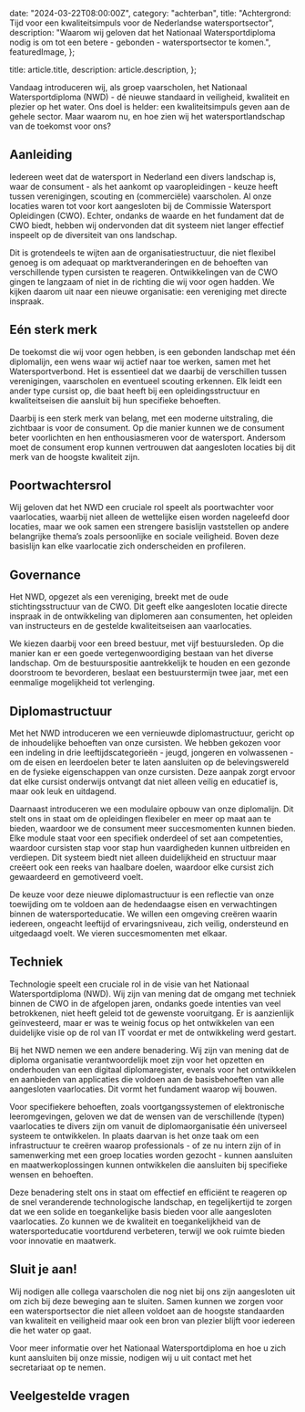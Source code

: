 
  date: "2024-03-22T08:00:00Z",
  category: "achterban",
  title:
    "Achtergrond: Tijd voor een kwaliteitsimpuls voor de Nederlandse watersportsector",
  description:
    "Waarom wij geloven dat het Nationaal Watersportdiploma nodig is om tot een betere - gebonden - watersportsector te komen.",
  featuredImage,
};

  title: article.title,
  description: article.description,
};


Vandaag introduceren wij, als groep vaarscholen, het Nationaal Watersportdiploma
(NWD) - dé nieuwe standaard in veiligheid, kwaliteit en plezier op het water.
Ons doel is helder: een kwaliteitsimpuls geven aan de gehele sector. Maar waarom
nu, en hoe zien wij het watersportlandschap van de toekomst voor ons?

## Aanleiding

Iedereen weet dat de watersport in Nederland een divers landschap is, waar de
consument - als het aankomt op vaaropleidingen - keuze heeft tussen
verenigingen, scouting en (commerciële) vaarscholen. Al onze locaties waren tot
voor kort aangesloten bij de Commissie Watersport Opleidingen (CWO). Echter,
ondanks de waarde en het fundament dat de CWO biedt, hebben wij ondervonden dat
dit systeem niet langer effectief inspeelt op de diversiteit van ons landschap.

Dit is grotendeels te wijten aan de organisatiestructuur, die niet flexibel
genoeg is om adequaat op marktveranderingen en de behoeften van verschillende
typen cursisten te reageren. Ontwikkelingen van de CWO gingen te langzaam of
niet in de richting die wij voor ogen hadden. We kijken daarom uit naar een
nieuwe organisatie: een vereniging met directe inspraak.

## Eén sterk merk

De toekomst die wij voor ogen hebben, is een gebonden landschap met één
diplomalijn, een wens waar wij actief naar toe werken, samen met het
Watersportverbond. Het is essentieel dat we daarbij de verschillen tussen
verenigingen, vaarscholen en eventueel scouting erkennen. Elk leidt een ander
type cursist op, die baat heeft bij een opleidingsstructuur en kwaliteitseisen
die aansluit bij hun specifieke behoeften.

Daarbij is een sterk merk van belang, met een moderne uitstraling, die zichtbaar
is voor de consument. Op die manier kunnen we de consument beter voorlichten en
hen enthousiasmeren voor de watersport. Andersom moet de consument erop kunnen
vertrouwen dat aangesloten locaties bij dit merk van de hoogste kwaliteit zijn.

## Poortwachtersrol

Wij geloven dat het NWD een cruciale rol speelt als poortwachter voor
vaarlocaties, waarbij niet alleen de wettelijke eisen worden nageleefd door
locaties, maar we ook samen een strengere basislijn vaststellen op andere
belangrijke thema’s zoals persoonlijke en sociale veiligheid. Boven deze
basislijn kan elke vaarlocatie zich onderscheiden en profileren.

## Governance

Het NWD, opgezet als een vereniging, breekt met de oude stichtingsstructuur van
de CWO. Dit geeft elke aangesloten locatie directe inspraak in de ontwikkeling
van diplomeren aan consumenten, het opleiden van instructeurs en de gestelde
kwaliteitseisen aan vaarlocaties.

We kiezen daarbij voor een breed bestuur, met vijf bestuursleden. Op die manier
kan er een goede vertegenwoordiging bestaan van het diverse landschap. Om de
bestuurspositie aantrekkelijk te houden en een gezonde doorstroom te bevorderen,
beslaat een bestuurstermijn twee jaar, met een eenmalige mogelijkheid tot
verlenging.

## Diplomastructuur

Met het NWD introduceren we een vernieuwde diplomastructuur, gericht op de
inhoudelijke behoeften van onze cursisten. We hebben gekozen voor een indeling
in drie leeftijdscategorieën - jeugd, jongeren en volwassenen - om de eisen en
leerdoelen beter te laten aansluiten op de belevingswereld en de fysieke
eigenschappen van onze cursisten. Deze aanpak zorgt ervoor dat elke cursist
onderwijs ontvangt dat niet alleen veilig en educatief is, maar ook leuk en
uitdagend.

Daarnaast introduceren we een modulaire opbouw van onze diplomalijn. Dit stelt
ons in staat om de opleidingen flexibeler en meer op maat aan te bieden,
waardoor we de consument meer succesmomenten kunnen bieden. Elke module staat
voor een specifiek onderdeel of set aan competenties, waardoor cursisten stap
voor stap hun vaardigheden kunnen uitbreiden en verdiepen. Dit systeem biedt
niet alleen duidelijkheid en structuur maar creëert ook een reeks van haalbare
doelen, waardoor elke cursist zich gewaardeerd en gemotiveerd voelt.

De keuze voor deze nieuwe diplomastructuur is een reflectie van onze toewijding
om te voldoen aan de hedendaagse eisen en verwachtingen binnen de
watersporteducatie. We willen een omgeving creëren waarin iedereen, ongeacht
leeftijd of ervaringsniveau, zich veilig, ondersteund en uitgedaagd voelt. We
vieren succesmomenten met elkaar.

## Techniek

Technologie speelt een cruciale rol in de visie van het Nationaal
Watersportdiploma (NWD). Wij zijn van mening dat de omgang met techniek binnen
de CWO in de afgelopen jaren, ondanks goede intenties van veel betrokkenen, niet
heeft geleid tot de gewenste vooruitgang. Er is aanzienlijk geïnvesteerd, maar
er was te weinig focus op het ontwikkelen van een duidelijke visie op de rol van
IT voordat er met de ontwikkeling werd gestart.

Bij het NWD nemen we een andere benadering. Wij zijn van mening dat de diploma
organisatie verantwoordelijk moet zijn voor het opzetten en onderhouden van een
digitaal diplomaregister, evenals voor het ontwikkelen en aanbieden van
applicaties die voldoen aan de basisbehoeften van alle aangesloten vaarlocaties.
Dit vormt het fundament waarop wij bouwen.

Voor specifiekere behoeften, zoals voortgangssystemen of elektronische
leeromgevingen, geloven we dat de wensen van de verschillende (typen)
vaarlocaties te divers zijn om vanuit de diplomaorganisatie één universeel
systeem te ontwikkelen. In plaats daarvan is het onze taak om een infrastructuur
te creëren waarop professionals - of ze nu intern zijn of in samenwerking met
een groep locaties worden gezocht - kunnen aansluiten en maatwerkoplossingen
kunnen ontwikkelen die aansluiten bij specifieke wensen en behoeften.

Deze benadering stelt ons in staat om effectief en efficiënt te reageren op de
snel veranderende technologische landschap, en tegelijkertijd te zorgen dat we
een solide en toegankelijke basis bieden voor alle aangesloten vaarlocaties. Zo
kunnen we de kwaliteit en toegankelijkheid van de watersporteducatie voortdurend
verbeteren, terwijl we ook ruimte bieden voor innovatie en maatwerk.

## Sluit je aan!

Wij nodigen alle collega vaarscholen die nog niet bij ons zijn aangesloten uit
om zich bij deze beweging aan te sluiten. Samen kunnen we zorgen voor een
watersportsector die niet alleen voldoet aan de hoogste standaarden van
kwaliteit en veiligheid maar ook een bron van plezier blijft voor iedereen die
het water op gaat.

Voor meer informatie over het Nationaal Watersportdiploma en hoe u zich kunt
aansluiten bij onze missie, nodigen wij u uit contact met het secretariaat op te
nemen.

## Veelgestelde vragen

<LaunchFaq category="vaarlocatie" />
